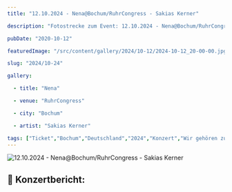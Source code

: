 ```yaml
---
title: "12.10.2024 - Nena@Bochum/RuhrCongress - Sakias Kerner"

description: "Fotostrecke zum Event: 12.10.2024 - Nena@Bochum/RuhrCongress - Sakias Kerner"

pubDate: "2020-10-12"

featuredImage: "/src/content/gallery/2024/10-12/2024-10-12_20-00-00.jpg"

slug: "2024/10-24"

gallery:

  - title: "Nena"

  - venue: "RuhrCongress"

  - city: "Bochum"

  - artist: "Sakias Kerner"

tags: ["Ticket","Bochum","Deutschland","2024","Konzert","Wir gehören zusammen","Nena","Sakias Kerner","RuhrCongress"]
---
```


![12.10.2024 - Nena@Bochum/RuhrCongress - Sakias Kerner](../../../gallery/2024/10-24/2024-10-12_20-00-00.jpg)

## 🎤 Konzertbericht: